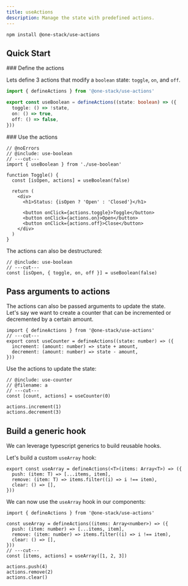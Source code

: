 ```yaml
---
title: useActions
description: Manage the state with predefined actions.
---
```


```package-install
npm install @one-stack/use-actions
```

## Quick Start

<Steps>

<Step>
### Define the actions

Lets define 3 actions that modify a `boolean` state: `toggle`, `on`, and `off`.

```ts twoslash title="use-boolean.ts" include use-boolean
import { defineActions } from '@one-stack/use-actions'

export const useBoolean = defineActions((state: boolean) => ({
  toggle: () => !state,
  on: () => true,
  off: () => false,
}))
```

</Step>

<Step>
### Use the actions

```tsx twoslash
// @noErrors
// @include: use-boolean
// ---cut---
import { useBoolean } from './use-boolean'

function Toggle() {
  const [isOpen, actions] = useBoolean(false)

  return (
    <div>
      <h1>Status: {isOpen ? 'Open' : 'Closed'}</h1>

      <button onClick={actions.toggle}>Toggle</button>
      <button onClick={actions.on}>Open</button>
      <button onClick={actions.off}>Close</button>
    </div>
  )
}
```

</Step>

The actions can also be destructured:

```tsx twoslash
// @include: use-boolean
// ---cut---
const [isOpen, { toggle, on, off }] = useBoolean(false)
```

</Steps>

## Pass arguments to actions

The actions can also be passed arguments to update the state. \
Let's say we want to create a counter that can be incremented or decremented by a certain amount.

```tsx twoslash title="counter.ts" include use-counter
import { defineActions } from '@one-stack/use-actions'
// ---cut---
export const useCounter = defineActions((state: number) => ({
  increment: (amount: number) => state + amount,
  decrement: (amount: number) => state - amount,
}))
```

Use the actions to update the state:

```tsx twoslash
// @include: use-counter
// @filename: a
// ---cut---
const [count, actions] = useCounter(0)

actions.increment(1)
actions.decrement(3)
```

## Build a generic hook

We can leverage typescript generics to build reusable hooks.

Let's build a custom `useArray` hook:

```tsx title="use-array.ts"
export const useArray = defineActions(<T>(items: Array<T>) => ({
  push: (item: T) => [...items, item],
  remove: (item: T) => items.filter((i) => i !== item),
  clear: () => [],
}))
```

We can now use the `useArray` hook in our components:

```tsx twoslash
import { defineActions } from '@one-stack/use-actions'

const useArray = defineActions((items: Array<number>) => ({
  push: (item: number) => [...items, item],
  remove: (item: number) => items.filter((i) => i !== item),
  clear: () => [],
}))
// ---cut---
const [items, actions] = useArray([1, 2, 3])

actions.push(4)
actions.remove(2)
actions.clear()
```
